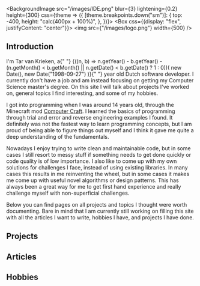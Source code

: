 <BackgroundImage
    src="/images/IDE.png"
    blur={3}
    lightening={0.2}
    height={300}
    css={theme => ({
        [theme.breakpoints.down("sm")]: {
            top: -400,
            height: "calc(400px + 100%)",
        },
    })}>
    <Box css={{display: "flex", justifyContent: "center"}}>
        <img src={"/images/logo.png"} width={500} />
    </Box>
</BackgroundImage>

## Introduction

<Fragment>
    I'm Tar van Krieken, a{" "}
    {((n, b) =>
        n.getYear() -
        b.getYear() -
        (n.getMonth() < b.getMonth() || n.getDate() < b.getDate() ? 1 : 0))(
        new Date(),
        new Date("1998-09-27")
    )}{" "}
    year old Dutch software developer. I currently don't have a job and am
    instead focusing on getting my Computer Science master's degree.
</Fragment> On this site I will talk about projects I've worked on, general topics
I find interesting, and some of my hobbies.

I got into programming when I was around 14 years old, through the Minecraft mod [Computer Craft](https://www.computercraft.info/). I learned the basics of programming through trial and error and reverse engineering examples I found. It definitely was not the fastest way to learn programming concepts, but I am proud of being able to figure things out myself and I think it gave me quite a deep understanding of the fundamentals.

Nowadays I enjoy trying to write clean and maintainable code, but in some cases I still resort to messy stuff if something needs to get done quickly or code quality is of low importance. I also like to come up with my own solutions for challenges I face, instead of using existing libraries. In many cases this results in me reinventing the wheel, but in some cases it makes me come up with useful novel algorithms or design patterns. This has always been a great way for me to get first hand experience and really challenge myself with non-superficial challenges.

Below you can find pages on all projects and topics I thought were worth documenting. Bare in mind that I am currently still working on filling this site with all the articles I want to write, hobbies I have, and projects I have done.

<Spacer />

## Projects

<PagesCategory category="projects" />
<Spacer />

## Articles

<PagesCategory category="articles" />
<Spacer />

## Hobbies

<PagesCategory category="hobbies" />

